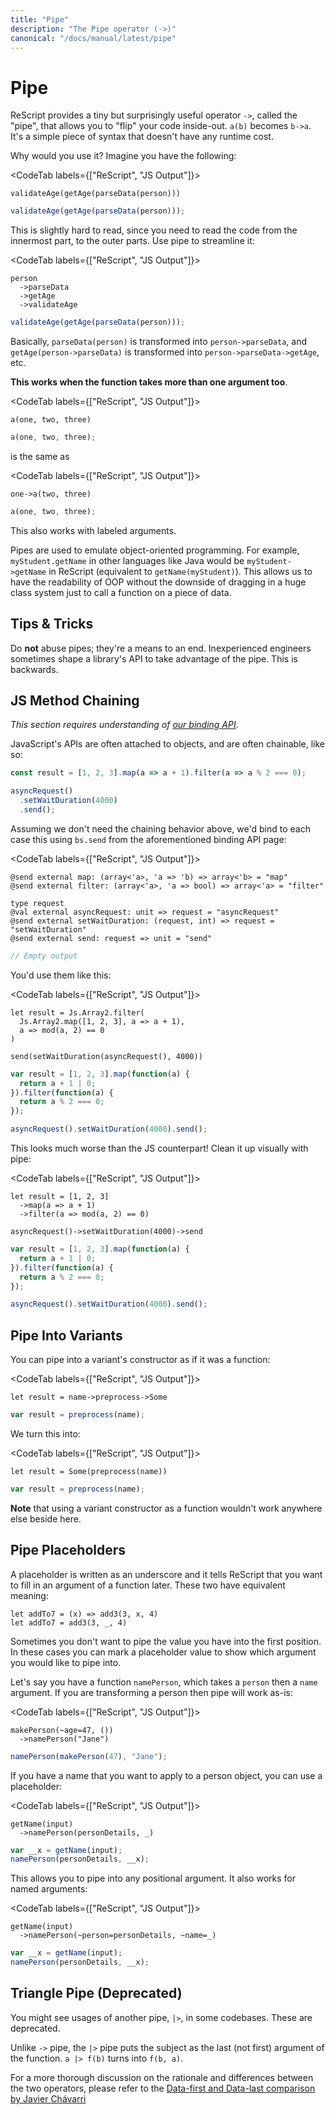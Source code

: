 ```yaml
---
title: "Pipe"
description: "The Pipe operator (->)"
canonical: "/docs/manual/latest/pipe"
---
```


# Pipe

ReScript provides a tiny but surprisingly useful operator `->`, called the "pipe", that allows you to "flip" your code inside-out. `a(b)` becomes `b->a`. It's a simple piece of syntax that doesn't have any runtime cost.

Why would you use it? Imagine you have the following:

<CodeTab labels={["ReScript", "JS Output"]}>

```res
validateAge(getAge(parseData(person)))
```
```js
validateAge(getAge(parseData(person)));
```

</CodeTab>

This is slightly hard to read, since you need to read the code from the innermost part, to the outer parts. Use pipe to streamline it:

<CodeTab labels={["ReScript", "JS Output"]}>

```res
person
  ->parseData
  ->getAge
  ->validateAge
```
```js
validateAge(getAge(parseData(person)));
```

</CodeTab>

Basically, `parseData(person)` is transformed into `person->parseData`, and `getAge(person->parseData)` is transformed into `person->parseData->getAge`, etc.

**This works when the function takes more than one argument too**.

<CodeTab labels={["ReScript", "JS Output"]}>

```res
a(one, two, three)
```
```js
a(one, two, three);
```

</CodeTab>

is the same as

<CodeTab labels={["ReScript", "JS Output"]}>

```res
one->a(two, three)
```
```js
a(one, two, three);
```

</CodeTab>

This also works with labeled arguments.

Pipes are used to emulate object-oriented programming. For example, `myStudent.getName` in other languages like Java would be `myStudent->getName` in ReScript (equivalent to `getName(myStudent)`). This allows us to have the readability of OOP without the downside of dragging in a huge class system just to call a function on a piece of data.

## Tips & Tricks

Do **not** abuse pipes; they're a means to an end. Inexperienced engineers sometimes shape a library's API to take advantage of the pipe. This is backwards.

## JS Method Chaining

_This section requires understanding of [our binding API](bind-to-js-function.md#object-method)_.

JavaScript's APIs are often attached to objects, and are often chainable, like so:

```js
const result = [1, 2, 3].map(a => a + 1).filter(a => a % 2 === 0);

asyncRequest()
  .setWaitDuration(4000)
  .send();
```

Assuming we don't need the chaining behavior above, we'd bind to each case this using `bs.send` from the aforementioned binding API page:

<CodeTab labels={["ReScript", "JS Output"]}>

```res prelude
@send external map: (array<'a>, 'a => 'b) => array<'b> = "map"
@send external filter: (array<'a>, 'a => bool) => array<'a> = "filter"

type request
@val external asyncRequest: unit => request = "asyncRequest"
@send external setWaitDuration: (request, int) => request = "setWaitDuration"
@send external send: request => unit = "send"
```
```js
// Empty output
```

</CodeTab>

You'd use them like this:

<CodeTab labels={["ReScript", "JS Output"]}>

```res example
let result = Js.Array2.filter(
  Js.Array2.map([1, 2, 3], a => a + 1),
  a => mod(a, 2) == 0
)

send(setWaitDuration(asyncRequest(), 4000))
```
```js
var result = [1, 2, 3].map(function(a) {
  return a + 1 | 0;
}).filter(function(a) {
  return a % 2 === 0;
});

asyncRequest().setWaitDuration(4000).send();
```

</CodeTab>

This looks much worse than the JS counterpart! Clean it up visually with pipe:

<CodeTab labels={["ReScript", "JS Output"]}>

```res example
let result = [1, 2, 3]
  ->map(a => a + 1)
  ->filter(a => mod(a, 2) == 0)

asyncRequest()->setWaitDuration(4000)->send
```
```js
var result = [1, 2, 3].map(function(a) {
  return a + 1 | 0;
}).filter(function(a) {
  return a % 2 === 0;
});

asyncRequest().setWaitDuration(4000).send();
```

</CodeTab>

## Pipe Into Variants

You can pipe into a variant's constructor as if it was a function:

<CodeTab labels={["ReScript", "JS Output"]}>

```res
let result = name->preprocess->Some
```
```js
var result = preprocess(name);
```

</CodeTab>

We turn this into:

<CodeTab labels={["ReScript", "JS Output"]}>

```res
let result = Some(preprocess(name))
```
```js
var result = preprocess(name);
```

</CodeTab>

**Note** that using a variant constructor as a function wouldn't work anywhere else beside here.

## Pipe Placeholders

A placeholder is written as an underscore and it tells ReScript that you want to fill in an argument of a function later. These two have equivalent meaning:

```res
let addTo7 = (x) => add3(3, x, 4)
let addTo7 = add3(3, _, 4)
```

Sometimes you don't want to pipe the value you have into the first position. In these cases you can mark a placeholder value to show which argument you would like to pipe into.

Let's say you have a function `namePerson`, which takes a `person` then a `name` argument. If you are transforming a person then pipe will work as-is:

<CodeTab labels={["ReScript", "JS Output"]}>

```res
makePerson(~age=47, ())
  ->namePerson("Jane")
```
```js
namePerson(makePerson(47), "Jane");
```

</CodeTab>

If you have a name that you want to apply to a person object, you can use a placeholder:

<CodeTab labels={["ReScript", "JS Output"]}>

```res
getName(input)
  ->namePerson(personDetails, _)
```
```js
var __x = getName(input);
namePerson(personDetails, __x);
```

</CodeTab>

This allows you to pipe into any positional argument. It also works for named arguments:

<CodeTab labels={["ReScript", "JS Output"]}>

```res
getName(input)
  ->namePerson(~person=personDetails, ~name=_)
```
```js
var __x = getName(input);
namePerson(personDetails, __x);
```

</CodeTab>

## Triangle Pipe (Deprecated)

You might see usages of another pipe, `|>`, in some codebases. These are deprecated.

Unlike `->` pipe, the `|>` pipe puts the subject as the last (not first) argument of the function. `a |> f(b)` turns into `f(b, a)`.

For a more thorough discussion on the rationale and differences between the two operators, please refer to the [Data-first and Data-last comparison by Javier Chávarri](https://www.javierchavarri.com/data-first-and-data-last-a-comparison/)

